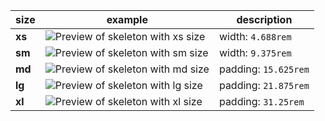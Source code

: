 | size   | example                                                                                           | description          |
|--------|---------------------------------------------------------------------------------------------------|----------------------|
| **xs** | ![Preview of skeleton with xs size](design-images/skeleton/skeleton-sizes/skeleton-size-xs.png)   | width: `4.688rem`    |
| **sm** | ![Preview of skeleton with sm size](design-images/skeleton/skeleton-sizes/skeleton-size-sm.png)   | width: `9.375rem`    |
| **md** | ![Preview of skeleton with md size](design-images/skeleton/skeleton-sizes/skeleton-size-md.png)   | padding: `15.625rem` |
| **lg** | ![Preview of skeleton with lg size](design-images/skeleton/skeleton-sizes/skeleton-size-lg.png)   | padding: `21.875rem` |
| **xl** | ![Preview of skeleton with xl size](design-images/skeleton/skeleton-sizes/skeleton-size-xl.png)   | padding: `31.25rem`  |
